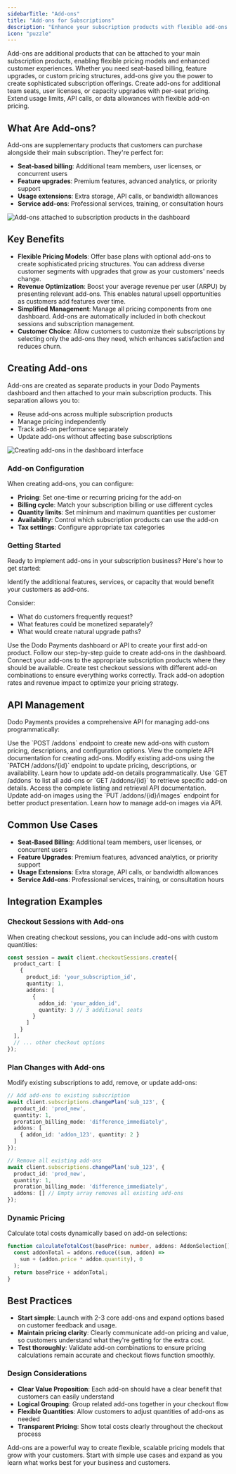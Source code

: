```yaml
---
sidebarTitle: "Add-ons"
title: "Add-ons for Subscriptions"
description: "Enhance your subscription products with flexible add-ons for seat-based billing, feature upgrades, and creative pricing models"
icon: "puzzle"
---
```


<Info>
Add-ons are additional products that can be attached to your main subscription products, enabling flexible pricing models and enhanced customer experiences. Whether you need seat-based billing, feature upgrades, or custom pricing structures, add-ons give you the power to create sophisticated subscription offerings.
</Info>

<CardGroup cols={2}>
<Card title="Seat-Based Billing" icon="users" href="/developer-resources/seat-based-pricing">
Create add-ons for additional team seats, user licenses, or capacity upgrades with per-seat pricing.
</Card>

<Card title="Usage Extensions" icon="bolt" href="/features/usage-based-billing">
Extend usage limits, API calls, or data allowances with flexible add-on pricing.
</Card>
</CardGroup>

## What Are Add-ons?

Add-ons are supplementary products that customers can purchase alongside their main subscription. They're perfect for:

- **Seat-based billing**: Additional team members, user licenses, or concurrent users
- **Feature upgrades**: Premium features, advanced analytics, or priority support
- **Usage extensions**: Extra storage, API calls, or bandwidth allowances
- **Service add-ons**: Professional services, training, or consultation hours

<Frame>
<img src="/images/cookbooks/seat-based/seat-based-addons.png" alt="Add-ons attached to subscription products in the dashboard" />
</Frame>

## Key Benefits

- **Flexible Pricing Models**: Offer base plans with optional add-ons to create sophisticated pricing structures. You can address diverse customer segments with upgrades that grow as your customers' needs change.
- **Revenue Optimization**: Boost your average revenue per user (ARPU) by presenting relevant add-ons. This enables natural upsell opportunities as customers add features over time.
- **Simplified Management**: Manage all pricing components from one dashboard. Add-ons are automatically included in both checkout sessions and subscription management.
- **Customer Choice**: Allow customers to customize their subscriptions by selecting only the add-ons they need, which enhances satisfaction and reduces churn.

## Creating Add-ons

Add-ons are created as separate products in your Dodo Payments dashboard and then attached to your main subscription products. This separation allows you to:

- Reuse add-ons across multiple subscription products
- Manage pricing independently
- Track add-on performance separately
- Update add-ons without affecting base subscriptions

<Frame>
<img src="/images/cookbooks/seat-based/seat-based-addons-creation.png" alt="Creating add-ons in the dashboard interface" />
</Frame>

### Add-on Configuration

When creating add-ons, you can configure:

- **Pricing**: Set one-time or recurring pricing for the add-on
- **Billing cycle**: Match your subscription billing or use different cycles
- **Quantity limits**: Set minimum and maximum quantities per customer
- **Availability**: Control which subscription products can use the add-on
- **Tax settings**: Configure appropriate tax categories

### Getting Started

Ready to implement add-ons in your subscription business? Here's how to get started:

<Steps>
<Step title="Plan Your Add-ons">
Identify the additional features, services, or capacity that would benefit your customers as add-ons.

Consider:
- What do customers frequently request?
- What features could be monetized separately?
- What would create natural upgrade paths?
</Step>

<Step title="Create Your First Add-on">
Use the Dodo Payments dashboard or API to create your first add-on product.

<Card title="Dashboard Guide" icon="box" href="/developer-resources/seat-based-pricing">
Follow our step-by-step guide to create add-ons in the dashboard.
</Card>
</Step>

<Step title="Attach to Subscriptions">
Connect your add-ons to the appropriate subscription products where they should be available.
</Step>

<Step title="Test Integration">
Create test checkout sessions with different add-on combinations to ensure everything works correctly.
</Step>

<Step title="Monitor Performance">
Track add-on adoption rates and revenue impact to optimize your pricing strategy.
</Step>
</Steps>

## API Management

Dodo Payments provides a comprehensive API for managing add-ons programmatically:

<AccordionGroup>
<Accordion title="Create Add-ons">
Use the `POST /addons` endpoint to create new add-ons with custom pricing, descriptions, and configuration options.

<Card title="API Reference" icon="code" href="/api-reference/addons/create-addon">
View the complete API documentation for creating add-ons.
</Card>
</Accordion>

<Accordion title="Update Add-ons">
Modify existing add-ons using the `PATCH /addons/{id}` endpoint to update pricing, descriptions, or availability.

<Card title="API Reference" icon="code" href="/api-reference/addons/update-addon">
Learn how to update add-on details programmatically.
</Card>
</Accordion>

<Accordion title="List and Retrieve">
Use `GET /addons` to list all add-ons or `GET /addons/{id}` to retrieve specific add-on details.

<Card title="API Reference" icon="code" href="/api-reference/addons/list-addons">
Access the complete listing and retrieval API documentation.
</Card>
</Accordion>

<Accordion title="Image Management">
Update add-on images using the `PUT /addons/{id}/images` endpoint for better product presentation.

<Card title="API Reference" icon="code" href="/api-reference/addons/update-addon-images">
Learn how to manage add-on images via API.
</Card>
</Accordion>
</AccordionGroup>

## Common Use Cases

- **Seat-Based Billing**: Additional team members, user licenses, or concurrent users
- **Feature Upgrades**: Premium features, advanced analytics, or priority support  
- **Usage Extensions**: Extra storage, API calls, or bandwidth allowances
- **Service Add-ons**: Professional services, training, or consultation hours

## Integration Examples

### Checkout Sessions with Add-ons
When creating checkout sessions, you can include add-ons with custom quantities:

```typescript
const session = await client.checkoutSessions.create({
  product_cart: [
    {
      product_id: 'your_subscription_id',
      quantity: 1,
      addons: [
        {
          addon_id: 'your_addon_id',
          quantity: 3 // 3 additional seats
        }
      ]
    }
  ],
  // ... other checkout options
});
```

### Plan Changes with Add-ons
Modify existing subscriptions to add, remove, or update add-ons:

```typescript
// Add add-ons to existing subscription
await client.subscriptions.changePlan('sub_123', {
  product_id: 'prod_new',
  quantity: 1,
  proration_billing_mode: 'difference_immediately',
  addons: [
    { addon_id: 'addon_123', quantity: 2 }
  ]
});

// Remove all existing add-ons
await client.subscriptions.changePlan('sub_123', {
  product_id: 'prod_new',
  quantity: 1,
  proration_billing_mode: 'difference_immediately',
  addons: [] // Empty array removes all existing add-ons
});
```

### Dynamic Pricing
Calculate total costs dynamically based on add-on selections:

```typescript
function calculateTotalCost(basePrice: number, addons: AddonSelection[]) {
  const addonTotal = addons.reduce((sum, addon) => 
    sum + (addon.price * addon.quantity), 0
  );
  return basePrice + addonTotal;
}
```

## Best Practices

- **Start simple**: Launch with 2-3 core add-ons and expand options based on customer feedback and usage.
- **Maintain pricing clarity**: Clearly communicate add-on pricing and value, so customers understand what they're getting for the extra cost.
- **Test thoroughly**: Validate add-on combinations to ensure pricing calculations remain accurate and checkout flows function smoothly.

### Design Considerations

- **Clear Value Proposition**: Each add-on should have a clear benefit that customers can easily understand
- **Logical Grouping**: Group related add-ons together in your checkout flow
- **Flexible Quantities**: Allow customers to adjust quantities of add-ons as needed
- **Transparent Pricing**: Show total costs clearly throughout the checkout process

<Info>
Add-ons are a powerful way to create flexible, scalable pricing models that grow with your customers. Start with simple use cases and expand as you learn what works best for your business and customers.
</Info>

